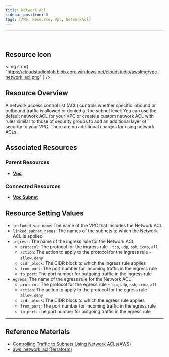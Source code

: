 ```yaml
---
title: Network Acl
sidebar_position: 0
tags: [AWS, Resource, Vpc, NetworkAcl]
---
```


<hr />
<br />

## Resource Icon

<img
    src={
        "https://cloudstudioblob.blob.core.windows.net/cloudstudio/awsImg/vpc-network_acl.png"
    }
/>

## Resource Overview

A network access control list (ACL) controls whether specific inbound or outbound traffic is allowed or denied at the subnet level. 
You can use the default network ACL for your VPC or create a custom network ACL with rules similar to those of security groups to add an additional layer of security to your VPC. 
There are no additional charges for using network ACLs.

## Associated Resources

### Parent Resources

-   [**Vpc**](https://docs.cstudio.app/docs/resource/aws/Vpc/)

### Connected Resources

-   [**Vpc Subnet**](https://docs.cstudio.app/docs/resource/aws/Vpc/Subnet)

## Resource Setting Values

-   `included_vpc_name`: The name of the VPC that includes the Network ACL
-   `linked_subnet_names`: The names of the subnets to which the Network ACL is applied
-   `ingress`: The name of the ingress rule for the Network ACL
    -   `protocol`: The protocol for the ingress rule - `tcp`, `udp`, `ssh`, `icmp`, `all`
    -   `action`: The action to apply to the protocol for the ingress rule - `allow`, `deny`
    -   `cidr_block`: The CIDR block to which the ingress rule applies
    -   `from_port`: The port number for incoming traffic in the ingress rule
    -   `to_port`: The port number for outgoing traffic in the ingress rule
-   `egress`: The name of the egress rule for the Network ACL
    -   `protocol`: The protocol for the egress rule - `tcp`, `udp`, `ssh`, `icmp`, `all`
    -   `action`: The action to apply to the protocol for the egress rule - `allow`, `deny`
    -   `cidr_block`: The CIDR block to which the egress rule applies
    -   `from_port`: The port number for incoming traffic in the egress rule
    -   `to_port`: The port number for outgoing traffic in the egress rule

---

## Reference Materials

-   [Controlling Traffic to Subnets Using Network ACLs(AWS)](https://docs.aws.amazon.com/ko_kr/vpc/latest/userguide/vpc-network-acls.html)
-   [aws_network_acl(Terraform)](https://registry.terraform.io/providers/hashicorp/aws/latest/docs/resources/network_acl)
